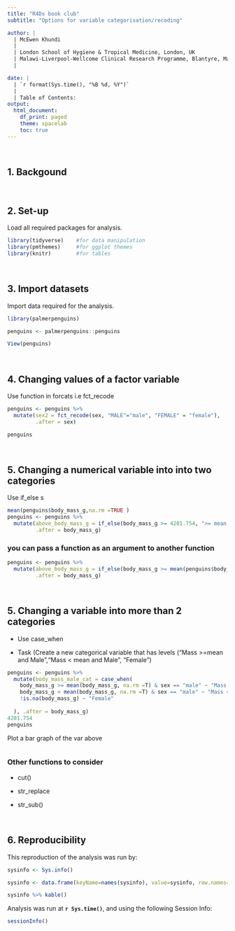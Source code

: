 ```yaml
---
title: "R4Ds book club"
subtitle: "Options for variable categorisation/recoding"

author: |
  | McEwen Khundi
  |
  | London School of Hygiene & Tropical Medicine, London, UK
  | Malawi-Liverpool-Wellcome Clinical Research Programme, Blantyre, Malawi
  |

date: | 
  | `r format(Sys.time(), "%B %d, %Y")`
  |
  | Table of Contents:
output: 
  html_document:
    df_print: paged
    theme: spacelab
    toc: true
---
```


<br>

## 1. Backgound

<br>

## 2. Set-up

Load all required packages for analysis.

```r
library(tidyverse)    #for data manipulation
library(pmthemes)     #for ggplot themes
library(knitr)        #for tables

```

<br>

## 3. Import datasets

Import data required for the analysis.

```r
library(palmerpenguins)

penguins <- palmerpenguins::penguins

View(penguins)

```

<br>

## 4. Changing values of a factor variable

Use function in forcats i.e fct_recode

```r
penguins <- penguins %>%
  mutate(sex2 = fct_recode(sex, "MALE"="male", "FEMALE" = "female"),
         .after = sex)

penguins
```

<br>

## 5. Changing a numerical variable into into two categories

Use if_else s

```r
mean(penguins$body_mass_g,na.rm =TRUE )
penguins <- penguins %>%
  mutate(above_body_mass_g = if_else(body_mass_g >= 4201.754, ">= mean mass", "< mean mass"),
         .after = body_mass_g)
```

### you can pass a function as an argument to another function

```r

penguins <- penguins %>%
  mutate(above_body_mass_g = if_else(body_mass_g >= mean(penguins$body_mass_g,na.rm =TRUE ), ">= mean mass", "< mean mass"),
         .after = body_mass_g)
```

<br>

## 5. Changing a variable into more than 2 categories

-   Use case_when

-   Task (Create a new categorical variable that has levels ("Mass >=mean and Male","Mass < mean and Male", "Female")

```r
penguins <- penguins %>%
  mutate(body_mass_male_cat = case_when(
    body_mass_g >= mean(body_mass_g, na.rm =T) & sex == "male" ~ "Mass >=mean and Male",
    body_mass_g < mean(body_mass_g, na.rm =T) & sex == "male" ~ "Mass < mean and Male",
    !is.na(body_mass_g) ~ "Female"
    
  ), .after = body_mass_g)
4201.754
penguins

```

Plot a bar graph of the var above

```r

```

### Other functions to consider

-   cut()

-   str_replace

-   str_sub()

<br>

## 6. Reproducibility

This reproduction of the analysis was run by:

```r

sysinfo <- Sys.info()

sysinfo <- data.frame(keyName=names(sysinfo), value=sysinfo, row.names=NULL)

sysinfo %>% kable()
```

Analysis was run at **`r Sys.time()`**, and using the following Session Info:

```r
sessionInfo()
```

